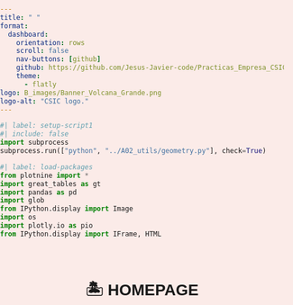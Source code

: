 ---
title: " "
format: 
  dashboard:
    orientation: rows
    scroll: false
    nav-buttons: [github]
    github: https://github.com/Jesus-Javier-code/Practicas_Empresa_CSIC.git
    theme:
      - flatly
logo: B_images/Banner_Volcana_Grande.png
logo-alt: "CSIC logo."
---
<style>
/* SOLUCIÓN: OCULTAR SOLO LA PESTAÑA HOMEPAGE */
.navbar-nav li:has(a[href="#homepage"]) {
  display: none !important;
}
/* RESET GENERAL */
body, html, .dashboard {
  overflow: visible !important;
  height: auto !important;
  background-color: #FBEBE8;
  margin: 0;
  padding: 0;
  font-family: 'Arial', sans-serif;
}

/* ELIMINAR TODOS LOS BORDES Y SCROLLS */
.panel-card, .cell-output, .cell, .panel-card-body, .panel-tabset {
  overflow: visible !important;
  height: auto !important;
  border: none !important;
  box-shadow: none !important;
  background: transparent !important;
  margin: 0 !important;
  padding: 0 !important;
}

/* ELIMINAR BORDES DE GRÁFICOS */
.quarto-figure {
  border: none !important;
}

/* IFRAMES COMPACTOS SIN BORDES */
iframe {
  width: 100% !important;
  height: 400px !important;
  border: none !important;
  margin: 0 !important;
  padding: 0 !important;
  display: block !important;
  background: transparent !important;
}

/* IMÁGENES RESPONSIVAS */
img {
  max-width: 100% !important;
  height: auto !important;
  display: block !important;
  margin: 0 auto !important;
  border: none !important;
}

/* ESTILOS DEL HEADER */
@import url('https://fonts.cdnfonts.com/css/hippo-lettro');
.navbar-brand::after {
  content: "VOLCANA";
  font-family: 'Hippo Letto', sans-serif;
  color: #413224;
  font-size: 1.8rem;
  letter-spacing: 1px;
  margin-left: 10px;
}
.navbar-brand:not(:after) { display: none; }
.navbar {
  background: rgb(251,235,207) !important;
  border-bottom: 3px solid #413224 !important;
  padding: 0.5rem 1rem;
}
.navbar-brand { 
  color: #413224 !important;
  padding: 0 !important;
}
.navbar-nav .nav-link {
  color: #413224 !important;
  margin: 0 10px;
  border-radius: 4px 4px 0 0;
  padding: 8px 15px;
}
.navbar-nav .nav-link.active {
  background-color: #413224 !important;
  color: white !important;
}
.navbar-nav .nav-link:hover:not(.active) {
  background-color: rgba(65,50,36,0.1) !important;
}

/* ESTILOS PÁGINA PRINCIPAL */
.homepage {
  text-align: center;
  padding: 2rem 1rem;
  background-color: #FBEBE8;
  min-height: calc(100vh - 120px);
}

/* NUEVOS ESTILOS PARA EL CARRUSEL */
.homepage-header {
  position: relative;
  width: 100%;
  height: 400px;
  margin-bottom: 2rem;
  overflow: hidden;
  border-radius: 12px;
  box-shadow: 0 4px 12px rgba(0,0,0,0.15);
}

.carousel-container {
  position: relative;
  width: 100%;
  height: 100%;
}

.carousel-slide {
  position: absolute;
  width: 100%;
  height: 100%;
  opacity: 0;
  transition: opacity 1.5s ease-in-out;
  background-size: cover;
  background-position: center;
}

.carousel-slide.active {
  opacity: 1;
}

.homepage-logo-container {
  position: absolute;
  top: 50%;
  left: 50%;
  transform: translate(-50%, -50%);
  z-index: 10;
  text-align: center;
  width: 100%;
}

.homepage-logo {
  width: 150px !important;
  height: 150px !important;
  margin: 0 auto !important;
  border: 3px solid white !important;
  box-shadow: 0 0 15px rgba(0,0,0,0.3) !important;
  background-color: rgba(255,255,255,0.8);
  border-radius: 50% !important;
  padding: 5px !important;
}

.volcana-title {
  height: 80px !important;
  margin-top: 15px !important;
  filter: drop-shadow(0 2px 4px rgba(0,0,0,0.4)) !important;
}

.carousel-overlay {
  position: absolute;
  top: 0;
  left: 0;
  width: 100%;
  height: 100%;
  background: rgba(0,0,0,0.2);
  z-index: 5;
}

/* LOGO HOMEPAGE */
.volcana-title {
  height: 120px !important;
  margin-bottom: 1.5rem !important;
}

/* RESTAURAR RECUADROS BLANCOS */
.homepage-section {
  background-color: rgba(255,255,255,0.7) !important;
  border-radius: 12px !important;
  padding: 1.5rem !important;
  margin: 1.5rem auto !important;
  max-width: 800px !important;
  box-shadow: 0 2px 8px rgba(0,0,0,0.1) !important;
}

/* LOGOS INSTITUCIONALES - SIN FONDO */
.institutional-logos {
  background-color: transparent !important;
  box-shadow: none !important;
  padding: 10px 0 !important;
}

/* FORZAR ALINEACIÓN HORIZONTAL */
.institutional-logos-container {
  display: flex;
  justify-content: center;
  width: 100%;
}

.institutional-logos {
  display: inline-flex !important;
  flex-wrap: nowrap !important;
  gap: 30px;
  margin: 1rem auto;
  padding: 0 !important;
}

.institutional-logo {
  height: 45px !important;
  width: auto;
  max-width: 100px;
  transition: all 0.3s ease;
  filter: grayscale(30%);
}

.institutional-logo:hover {
  transform: scale(1.1) translateY(-5px);
  filter: grayscale(0%) drop-shadow(0 5px 5px rgba(0,0,0,0.2));
}


/* NUEVO ESTILO SIMPLIFICADO PARA CRÉDITOS */
.photo-credits {
  position: absolute;
  bottom: 15px;
  right: 15px;
  z-index: 20;
  color: white;
  font-size: 0.8rem;
  font-family: Arial, sans-serif;
  text-shadow: 1px 1px 3px rgba(0,0,0,0.8);
  transition: opacity 0.3s ease;
  padding: 0;
  background: transparent !important;
}

.photo-credits a {
  color: white;
  text-decoration: none;
  font-weight: bold;
}

.photo-credits a:hover {
  text-decoration: underline;
}

.photo-credits.hidden {
  opacity: 0;
}

/* OPTIMIZACIÓN DEL CARRUSEL */
.carousel-slide {
  will-change: opacity; /* Mejora rendimiento */
  backface-visibility: hidden; /* Elimina flickering */
}

/* Footer más discreto */
.credits-footer {
  margin-top: 1rem;
  padding: 0.5rem;
  font-size: 0.75rem;
  color: #666;
  border-top: none;
}

.credits-footer a {
  color: #413224;
  margin: 0 3px;
}
</style>

```{python}
#| label: setup-script1
#| include: false
import subprocess
subprocess.run(["python", "../A02_utils/geometry.py"], check=True)
```




```{python}
#| label: load-packages
from plotnine import *
import great_tables as gt
import pandas as pd
import glob
from IPython.display import Image
import os
import plotly.io as pio
from IPython.display import IFrame, HTML
```

# 🏝️ HOMEPAGE {.homepage}
```{python}
#| label: homepage-content
#| echo: false
HTML(f"""
<div class="homepage">
  <!-- Carrusel optimizado -->
  <div class="homepage-header">
    <div class="carousel-container">
      <!-- Slide 1 -->
      <div class="carousel-slide active" style="background-image: url('B_images/volcano1.jpg');">
        <div class="photo-credits">
          © <a href="https://www.lagacetadesalamanca.es/nacional/las-espeluznantes-imagenes-de-la-lava-del-volcan-de-la-palma-a-la-puerta-de-las-casas-CF9034325" target="_blank">La Gaceta</a>
        </div>
      </div>
      
      <!-- Slide 2 -->
      <div class="carousel-slide" style="background-image: url('B_images/volcano4.png');">
        <div class="photo-credits hidden">
          © <a href="https://turismolanzarote.com/que-visitar/cact-lanzarote/montanas-del-fuego/" target="_blank">Turismo Lanzarote</a>
        </div>
      </div>
      
      <!-- Slide 3 -->
      <div class="carousel-slide" style="background-image: url('B_images/volcano3.jpeg');">
        <div class="photo-credits hidden">
          © <a href="https://www.nationalgeographic.com.es/fotografia/erupcion-palma-imagenes_17364" target="_blank">National Geographic</a>
        </div>
      </div>
      
      <div class="carousel-overlay"></div>
      <div class="homepage-logo-container">
        <img src="B_images/Logo_Volcana.jpeg" alt="VOLCANA Logo" class="homepage-logo">
        <img src="B_images/Volcana_letras.png" alt="VOLCANA" class="volcana-title">
      </div>
    </div>
  </div>

  <div class="homepage-section">
    <h2>About the Project</h2>
    <p class="homepage-text">
      This research project, developed by the CSIC, focuses on the monitoring and analysis of volcanic activity in the Canary Islands. 
      The project particularly investigates the Tajogaite volcano eruption in La Palma in 2021, as well as continuous monitoring of the Teide volcano in Tenerife.
    </p>
    <p class="homepage-text">
      <strong>We are Physics students from the University of La Laguna</strong>, currently undertaking our <strong>company internship program (Prácticas de Empresa)</strong>. 
      This project is part of our training and academic development.
    </p>
    <p class="homepage-text">
      Our team, in collaboration with the <a href="https://www.csic.es/es" target="_blank">CSIC</a> and the <a href="https://www.ull.es/" target="_blank">University of La Laguna</a>, combines various techniques such as remote sensing, data analysis, 
      and scientific visualization to better understand volcanic processes and improve early warning systems.
    </p>
  </div>
  
  <div class="homepage-section">
    <h2>Project Goals</h2>
    <p class="homepage-text">
      <strong>Volcanic Monitoring:</strong> We aim to analyze brightness temperature and radiance patterns, 
      model post-eruption lava cooling curves (from the 2021 La Palma eruption), and monitor the fumarole fields of Teide volcano using thermal infrared data.
    </p>
    <p class="homepage-text">
      <strong>Seismic-Volcanic Relationships:</strong> We analyze the earthquake-eruption correlations, by describing a trigger index which takes into account the distance between the epicenter of the events and the volcano we are studying and the magnitude of these events.
    </p>
    <p class="homepage-text">
      <strong>Seismic Filtering for Volcanic Activation:</strong> Because we are working with the USGS catalog, our goal is to make a data screening, showing the user only the earthquakes that have the potential to start an eruption period in the short-term (~5 years more or less).
    </p>
    <p class="homepage-text">
      <strong>General Goals:</strong> The main objective is to simplify the data collection in order to enhance and speed up the process of studying active volcanic regions, with the aim of building a proper warning system that allows a well-elaborated risk minimization plan.
    </p>
    <p class="homepage-text">
      <strong>Seismic Filtering for Volcanic Activation:</strong> Part of our work involves filtering and analyzing seismic data 
      to identify earthquake patterns that could potentially lead to volcanic activation, helping to assess early warning signs.
    </p>
    <p class="homepage-text">
      <strong>Technical Development:</strong> We are developing Python-based tools for satellite data processing, automated visualization pipelines, 
      and machine learning models to aid in eruption prediction and risk assessment.
    </p>
  </div>
  
  <div class="homepage-section">
    <h2>Data Sources</h2>
    <p class="homepage-text">
      The primary data sources for this project include:
      <ul>
        <li><strong>NASA LAADS DAAC</strong> (MODIS/VIIRS data)</li>
        <li><strong>Copernicus Open Access Hub</strong> (Sentinel satellite data)</li>
        <li><strong>USGS Volcano Hazards Program</strong> (Seismic and volcanic data)</li>
      </ul>
    </p>
  </div>
  
  <div class="institutional-logos-container">
    <div class="institutional-logos">
      <a href="https://www.csic.es/es" target="_blank" class="institutional-logo-link">
        <img src="B_images/Logotipo_del_CSIC.png" alt="CSIC Logo" class="institutional-logo">
      </a>
      <a href="https://www.ipna.csic.es/" target="_blank" class="institutional-logo-link">
        <img src="B_images/Logo-Ipna-Secic.png" alt="IPNA-CSIC Logo" class="institutional-logo">
      </a>
      <a href="https://www.ull.es/" target="_blank" class="institutional-logo-link">
        <img src="B_images/logo-ull.png" alt="ULL Logo" class="institutional-logo">
      </a>
    </div>
  </div>
</div>
  <!-- Nuevo footer de créditos -->
  <div class="credits-footer">
    <p>Créditos fotográficos: 
      <a href="https://www.lagacetadesalamanca.es/nacional/las-espeluznantes-imagenes-de-la-lava-del-volcan-de-la-palma-a-la-puerta-de-las-casas-CF9034325" target="_blank">La Gaceta de Salamanca</a>, 
      <a href="https://turismolanzarote.com/que-visitar/cact-lanzarote/montanas-del-fuego/" target="_blank">Turismo Lanzarote</a>, 
      <a href="https://www.nationalgeographic.com.es/fotografia/erupcion-palma-imagenes_17364" target="_blank">National Geographic</a>.
    </p>
    <p>All images are used for educational and research purposes.</p>
  </div>
</div>
""")

```

<script>
// CARRUSEL OPTIMIZADO
document.addEventListener('DOMContentLoaded', function() {
  const slides = document.querySelectorAll('.carousel-slide');
  const credits = document.querySelectorAll('.photo-credits');
  let currentIndex = 0;
  let isAnimating = false;
  let intervalId;

  function showNextSlide() {
    if (isAnimating) return;
    isAnimating = true;
    
    // Oculta slide actual
    slides[currentIndex].classList.remove('active');
    credits[currentIndex].classList.add('hidden');
    
    // Calcula nuevo índice
    currentIndex = (currentIndex + 1) % slides.length;
    
    // Muestra nuevo slide
    slides[currentIndex].classList.add('active');
    credits[currentIndex].classList.remove('hidden');
    
    // Restablece bandera después de la transición
    setTimeout(() => {
      isAnimating = false;
    }, 1500);
  }

  // Inicia el carrusel
  function startCarousel() {
    intervalId = setInterval(showNextSlide, 5000);
  }

  // Pausa al interactuar
  const container = document.querySelector('.carousel-container');
  container.addEventListener('mouseenter', () => clearInterval(intervalId));
  container.addEventListener('mouseleave', startCarousel);

  // Inicializa
  startCarousel();
});
</script>

<script>
// Script mejorado para transiciones
document.addEventListener('DOMContentLoaded', function() {
  const slides = document.querySelectorAll('.carousel-slide');
  const credits = document.querySelectorAll('.photo-credits');
  let currentSlide = 0;
  
  function nextSlide() {
    // Oculta elemento actual
    slides[currentSlide].classList.remove('active');
    credits[currentSlide].classList.add('hidden');
    
    // Calcula siguiente slide
    currentSlide = (currentSlide + 1) % slides.length;
    
    // Muestra nuevo elemento
    slides[currentSlide].classList.add('active');
    setTimeout(() => {
      credits[currentSlide].classList.remove('hidden');
    }, 50);
  }
  
  // Inicia intervalo
  let slideInterval = setInterval(nextSlide, 5000);
  
  // Pausa al interactuar
  document.querySelector('.carousel-container').addEventListener('mouseenter', () => {
    clearInterval(slideInterval);
  });
  
  document.querySelector('.carousel-container').addEventListener('mouseleave', () => {
    slideInterval = setInterval(nextSlide, 5000);
  });
});
</script>


# 🏝️ LA PALMA {#la-palma}

## Potencia Radiativa {.panel-tabset}

```{python}
#| label: setup-potencia
#| include: false
import subprocess
subprocess.run(["python", "../A02_utils/geometry_2.py"], check=True)
```

```{python}
#| label: display-potencia
#| fig-cap: "Radiative Power vs Time"
IFrame("B_images/radiative_power_plot.html", width="100%", height="400px")
```

## Mapas 
### Mapa interactivo Tajogaite 
```{python}
#| label: mapa-tajogaite-main
#| fig-cap: "Mapa interactivo del Volcán de Tajogaite"
IFrame("B_images/mapa_tajogaite.html", width="100%", height="400px")
```
### Mapa interactivo los alrededores 
```{python}
#| label: mapa-tajogaite-surroundings
#| fig-cap: "Mapa interactivo de los alrededores del Volcán de Tajogaite"
IFrame("B_images/mapa_region_alrededor.html", width="100%", height="400px")
```
```{python}
#| label: mapa-mundi
#| fig-cap: "Mapa mundi simplificado con el Volcán Tajogaite"
IFrame("B_images/la_palma_eruption_viewer.html", width="100%", height="550px")
```
# 🌋 EL TEIDE

```{python}
#| label: teide-analysis
#| fig-cap: "Análisis de Potencia Radiativa - El Teide"
display(Image(filename="B_images/graficamala.png", width="80%"))
```
# 🕳️ TERREMOTOS
